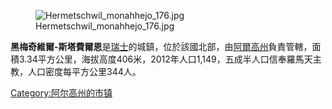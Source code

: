 [[Image:Hermetschwil_monahhejo_176.jpg|right]]

'''黑梅奇維爾-斯塔費爾恩'''是[[瑞士|瑞士]]的城鎮，位於該國北部，由[[阿爾高州|阿爾高州]]負責管轄，面積3.34平方公里，海拔高度406米，2012年人口1,149，五成半人口信奉羅馬天主教，人口密度每平方公里344人。

{{Switzerland-geo-stub}}
[[Category:阿尔高州的市镇|Category:阿尔高州的市镇]]